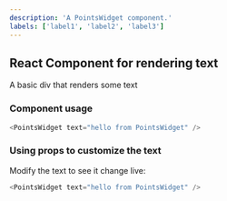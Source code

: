```yaml
---
description: 'A PointsWidget component.'
labels: ['label1', 'label2', 'label3']
---
```



## React Component for rendering text

A basic div that renders some text

### Component usage
```js
<PointsWidget text="hello from PointsWidget" />
```

### Using props to customize the text

Modify the text to see it change live:
```js live
<PointsWidget text="hello from PointsWidget" />
```
